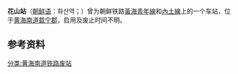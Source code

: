 {{朝鮮半島車站資訊
|公司色 = black
|文字色 = 
|站名 = 花山站
|圖片 = 
|pxl = 
|圖片說明 =
|前一站1 = [[石滩站_(黄海南道)|石滩]]
|前一站距離1 = 
|後一站距離1 = 
|後一站1 = [[长寿山站|长寿山]]
|所屬路線1 = [[黃海青年線|黃海青年線]]
|距離1 = 
|起點站1 = [[海州青年站|海州青年]]
|前一站2 = 
|前一站距離2 = 
|後一站距離2 = 2.1
|後一站2 = [[内土站|内土]]
|所屬路線2 = [[內土線|內土線]]
|距離2 = 0.0
|起點站2 = 花山
|諺文 = 화산역
|朝鮮漢字 = 花山驛
|文觀部式 = Hwasan-yeok
|馬-賴式 = Hwasan-yŏk
|副站名 = 
|車站編號 = 
|停站路線數 = 
|所屬公司 = [[朝鲜民主主义人民共和国铁道省|朝鲜民主主义人民共和国铁道省]]
|所在地 =[[黄海南道|黄海南道]][[载宁郡|载宁郡]]
|車站構造 = 地面车站
|月台配置 = 
|啟用年月日 =  
|廢站年月日 = 
|上下車人次 = 
|統計年度 = 
|轉車 = 
|備註 = 
|全寬備註 = 
}}

'''花山站'''（[[朝鲜语|朝鲜语]]：화산역；{{lang|ko|花山驛}}）曾为朝鲜铁路[[黃海青年線|黃海青年線]]和[[內土線|內土線]]上的一个车站，位于[[黄海南道|黄海南道]][[载宁郡|载宁郡]]，启用及废止时间不明。

==参考资料==
{{reflist}}

{{黃海青年線}}
{{內土線}}

[[分类:黄海南道铁路废站|分类:黄海南道铁路废站]]